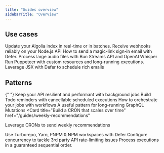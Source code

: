 ```yaml
---
title: "Guides overview"
sidebarTitle: "Overview"
---
```


## Use cases

<CardGroup col={2}>
  <Card title="Reliable and fast Algolia indexing" href="/guides/algolia-defer">
    Update your Algolia index in real-time or in batches.
  </Card>
  <Card title="How to handle Stripe webhooks" href="/guides/stripe-webhooks">
    Receive webhooks reliably on your Node.js API
  </Card>
  <Card
    title="Sending time-sensitive notifications"
    href="/guides/time-sensitive-notifications"
  >
    How to send a magic-link sign-in email with Defer.
  </Card>
  <Card
    title="Process audio files with OpenAI Whisper"
    href="/guides/audio-files-openai-whisper"
  >
    Process large audio files with Bun Streams API and OpenAI Whisper
  </Card>
  <Card
    title="How to run Puppeteer on Node.js without limitations"
    href="/guides/puppeteer-js-node"
  >
    Run Puppeteer with custom resources and long-running executions.
  </Card>
  <Card title="Schedule emails with Resend" href="/guides/emails-resend">
    Leverage JSX with Defer to schedule rich emails
  </Card>
</CardGroup>

## Patterns

<CardGroup col={2}>

{" "}
<Card title="Offload your API" href="/guides/api-offloading">
  Keep your API resilient and performant with background jobs
</Card>
<Card title="Create and Manage Reminders" href="/guides/todo-reminders">
  Build Todo reminders with cancellable scheduled executions
</Card>
<Card title="Onboarding workflow" href="/guides/onboarding-workflow">
  How to orchestrate your jobs with workflows
</Card>
<Card title="GraphQL Bulk actions" href="/guides/graphql-bulk-actions">
  A useful pattern for long-running GraphQL Mutations
</Card>
<Card
  title="Build a CRON that scales over time"
  href="/guides/weekly-recommendations"
>
  Leverage CRONs to send weekly recommendations
</Card>

  <Card title="Setup a monorepo" href="/guides/monorepo">
    Use Turborepo, Yarn, PNPM & NPM workspaces with Defer
  </Card>
  
  <Card title="API rate limiting" href="/guides/api-rate-limiting">
    Configure concurrency to tackle 3rd party API rate-limiting issues
  </Card>
  <Card title="Enable FIFO executions processing" href="/guides/fifo-queue">
    Process executions in a guaranteed sequential order.
  </Card>
</CardGroup>
